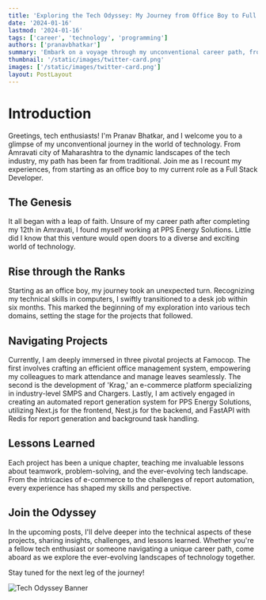 ```yaml
---
title: 'Exploring the Tech Odyssey: My Journey from Office Boy to Full Stack Developer'
date: '2024-01-16'
lastmod: '2024-01-16'
tags: ['career', 'technology', 'programming']
authors: ['pranavbhatkar']
summary: 'Embark on a voyage through my unconventional career path, from a small town in Maharashtra to the dynamic realms of tech. Join me as I share insights from working on projects that span office management, e-commerce, and automated report generation.'
thumbnail: '/static/images/twitter-card.png'
images: ['/static/images/twitter-card.png']
layout: PostLayout
---
```


# Introduction

Greetings, tech enthusiasts! I'm Pranav Bhatkar, and I welcome you to a glimpse of my unconventional journey in the world of technology. From Amravati city of Maharashtra to the dynamic landscapes of the tech industry, my path has been far from traditional. Join me as I recount my experiences, from starting as an office boy to my current role as a Full Stack Developer.

## The Genesis

It all began with a leap of faith. Unsure of my career path after completing my 12th in Amravati, I found myself working at PPS Energy Solutions. Little did I know that this venture would open doors to a diverse and exciting world of technology.

## Rise through the Ranks

Starting as an office boy, my journey took an unexpected turn. Recognizing my technical skills in computers, I swiftly transitioned to a desk job within six months. This marked the beginning of my exploration into various tech domains, setting the stage for the projects that followed.

## Navigating Projects

Currently, I am deeply immersed in three pivotal projects at Famocop. The first involves crafting an efficient office management system, empowering my colleagues to mark attendance and manage leaves seamlessly. The second is the development of 'Krag,' an e-commerce platform specializing in industry-level SMPS and Chargers. Lastly, I am actively engaged in creating an automated report generation system for PPS Energy Solutions, utilizing Next.js for the frontend, Nest.js for the backend, and FastAPI with Redis for report generation and background task handling.

## Lessons Learned

Each project has been a unique chapter, teaching me invaluable lessons about teamwork, problem-solving, and the ever-evolving tech landscape. From the intricacies of e-commerce to the challenges of report automation, every experience has shaped my skills and perspective.

## Join the Odyssey

In the upcoming posts, I'll delve deeper into the technical aspects of these projects, sharing insights, challenges, and lessons learned. Whether you're a fellow tech enthusiast or someone navigating a unique career path, come aboard as we explore the ever-evolving landscapes of technology together.

Stay tuned for the next leg of the journey!

![Tech Odyssey Banner](/static/images/twitter-card.png)

